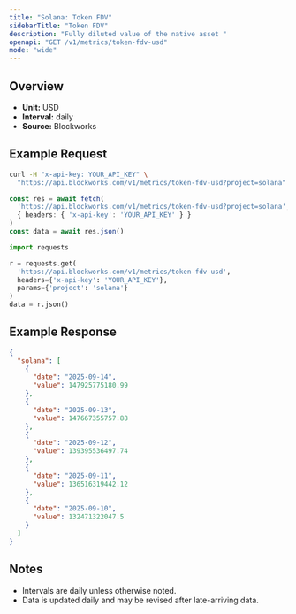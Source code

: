 ```yaml
---
title: "Solana: Token FDV"
sidebarTitle: "Token FDV"
description: "Fully diluted value of the native asset "
openapi: "GET /v1/metrics/token-fdv-usd"
mode: "wide"
---
```


## Overview

- **Unit:** USD
- **Interval:** daily
- **Source:** Blockworks

## Example Request

<CodeGroup>

```bash cURL
curl -H "x-api-key: YOUR_API_KEY" \
  "https://api.blockworks.com/v1/metrics/token-fdv-usd?project=solana"
```

```typescript TypeScript
const res = await fetch(
  'https://api.blockworks.com/v1/metrics/token-fdv-usd?project=solana',
  { headers: { 'x-api-key': 'YOUR_API_KEY' } }
)
const data = await res.json()
```

```python Python
import requests

r = requests.get(
  'https://api.blockworks.com/v1/metrics/token-fdv-usd',
  headers={'x-api-key': 'YOUR_API_KEY'},
  params={'project': 'solana'}
)
data = r.json()
```

</CodeGroup>

## Example Response

```json
{
  "solana": [
    {
      "date": "2025-09-14",
      "value": 147925775180.99
    },
    {
      "date": "2025-09-13",
      "value": 147667355757.88
    },
    {
      "date": "2025-09-12",
      "value": 139395536497.74
    },
    {
      "date": "2025-09-11",
      "value": 136516319442.12
    },
    {
      "date": "2025-09-10",
      "value": 132471322047.5
    }
  ]
}
```

## Notes
- Intervals are daily unless otherwise noted.
- Data is updated daily and may be revised after late-arriving data.